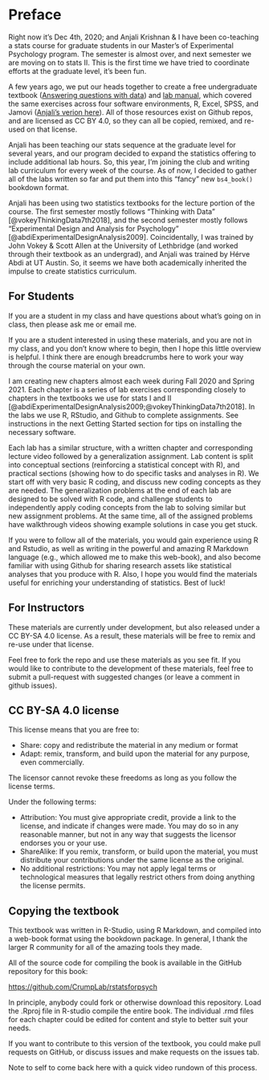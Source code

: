 # Preface {.unnumbered}

Right now it's Dec 4th, 2020; and Anjali Krishnan & I have been co-teaching a stats course for graduate students in our Master's of Experimental Psychology program. The semester is almost over, and next semester we are moving on to stats II. This is the first time we have tried to coordinate efforts at the graduate level, it's been fun.

A few years ago, we put our heads together to create a free undergraduate textbook ([Answering questions with data](https://crumplab.github.io/statistics/)) and [lab manual](https://crumplab.github.io/statisticsLab/), which covered the same exercises across four software environments, R, Excel, SPSS, and Jamovi ([Anjali's verion here](https://anjkrishnan.github.io/StatLab_jamovi)). All of those resources exist on Github repos, and are licensed as CC BY 4.0, so they can all be copied, remixed, and re-used on that license.

Anjali has been teaching our stats sequence at the graduate level for several years, and our program decided to expand the statistics offering to include additional lab hours. So, this year, I'm joining the club and writing lab curriculum for every week of the course. As of now, I decided to gather all of the labs written so far and put them into this "fancy" new `bs4_book()` bookdown format.

Anjali has been using two statistics textbooks for the lecture portion of the course. The first semester mostly follows "Thinking with Data" [@vokeyThinkingData7th2018], and the second semester mostly follows "Experimental Design and Analysis for Psychology" [@abdiExperimentalDesignAnalysis2009]. Coincidentally, I was trained by John Vokey & Scott Allen at the University of Lethbridge (and worked through their textbook as an undergrad), and Anjali was trained by Hérve Abdi at UT Austin. So, it seems we have both academically inherited the impulse to create statistics curriculum.

## For Students

If you are a student in my class and have questions about what's going on in class, then please ask me or email me.

If you are a student interested in using these materials, and you are not in my class, and you don't know where to begin, then I hope this little overview is helpful. I think there are enough breadcrumbs here to work your way through the course material on your own.

I am creating new chapters almost each week during Fall 2020 and Spring 2021. Each chapter is a series of lab exercises corresponding closely to chapters in the textbooks we use for stats I and II [@abdiExperimentalDesignAnalysis2009;@vokeyThinkingData7th2018]. In the labs we use R, RStudio, and Github to complete assignments. See instructions in the next Getting Started section for tips on installing the necessary software. 

Each lab has a similar structure, with a written chapter and corresponding lecture video followed by a generalization assignment. Lab content is split into conceptual sections (reinforcing a statistical concept with R), and practical sections (showing how to do specific tasks and analyses in R). We start off with very basic R coding, and discuss new coding concepts as they are needed. The generalization problems at the end of each lab are designed to be solved with R code, and challenge students to independently apply coding concepts from the lab to solving similar but new assignment problems. At the same time, all of the assigned problems have walkthrough videos showing example solutions in case you get stuck.

If you were to follow all of the materials, you would gain experience using R and Rstudio, as well as writing in the powerful and amazing R Markdown language (e.g., which allowed me to make this web-book), and also become familiar with using Github for sharing research assets like statistical analyses that you produce with R. Also, I hope you would find the materials useful for enriching your understanding of statistics. Best of luck!

## For Instructors

These materials are currently under development, but also released under a CC BY-SA 4.0 license. As a result, these materials will be free to remix and re-use under that license. 

Feel free to fork the repo and use these materials as you see fit. If you would like to contribute to the development of these materials, feel free to submit a pull-request with suggested changes (or leave a comment in github issues).

## CC BY-SA 4.0 license

This license means that you are free to:

- Share: copy and redistribute the material in any medium or format
- Adapt: remix, transform, and build upon the material for any purpose, even commercially.

The licensor cannot revoke these freedoms as long as you follow the license terms.

Under the following terms:

- Attribution: You must give appropriate credit, provide a link to the license, and indicate if changes were made. You may do so in any reasonable manner, but not in any way that suggests the licensor endorses you or your use.
- ShareAlike: If you remix, transform, or build upon the material, you must distribute your contributions under the same license as the original.
- No additional restrictions: You may not apply legal terms or technological measures that legally restrict others from doing anything the license permits.

## Copying the textbook

This textbook was written in R-Studio, using R Markdown, and compiled into a web-book format using the bookdown package. In general, I thank the larger R community for all of the amazing tools they made.

All of the source code for compiling the book is available in the GitHub repository for this book:

<https://github.com/CrumpLab/rstatsforpsych>

In principle, anybody could fork or otherwise download this repository. Load the .Rproj file in R-studio compile the entire book. The individual .rmd files for each chapter could be edited for content and style to better suit your needs.

If you want to contribute to this version of the textbook, you could make pull requests on GitHub, or discuss issues and make requests on the issues tab.

Note to self to come back here with a quick video rundown of this process.




